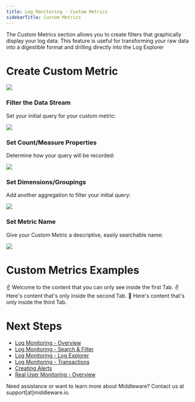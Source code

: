 ```yaml
---
title: Log Monitoring - Custom Metrics
sidebarTitle: Custom Metrics
---
```


The Custom Metrics section allows you to create filters that graphically display your log data. This feature is useful for transforming your raw data into a digestible format and drilling directly into the Log Explorer

# Create Custom Metric

![](https://lh7-us.googleusercontent.com/i68cUMcn5ih_RYtutxSM5QboSQ1znMbgMNhhBmZpub8EVF0ADt-ncvxEadReRQyPZYqwlAmhUsg110HjegVb4NfzPi9WTelOaILVpmI0Quj-lmHywtOT6EauXDRhNadk9KTjIxAsKds7kZuw_1M4uZM)

### Filter the Data Stream

Set your initial query for your custom metric:

![](https://lh7-us.googleusercontent.com/Rv8vbn8eJ6H1Hr2wuPyqlIhe20swxz2u6noNXvIi2aMYIiSG9W0Qj2ZXplH71MiFD9uPk79eoKRmiC5_I8KhtMu1np-inoAEWqvRWkCpzm_QrZINg_M9Az3M7XTLljJWBtfzQKR01LRCyCfy-2b9aEc)

### Set Count/Measure Properties

Determine how your query will be recorded:

![](https://lh7-us.googleusercontent.com/PItcoRR35MXnHP0j64aX_dN5IgbCgh4GO8QwEyqGi9IDg_xPc3qbhpyM95mXbFyPkzwgSxEFao9MFlVTHGsiaq2pYp41kqP4YPvpMj94k3ohYJxFx1QeV7HLi-3gQwY_vEXE9a1YWr22rA_bE_k-qa8)

### Set Dimensions/Groupings

Add another aggregation to filter your initial query:

![](https://lh7-us.googleusercontent.com/llK_lwm7Q4hagKJlHDkpw6_PZjwTzVpxPhxK2s1Rs_uaCExCziGJ4APZRjAeLzAa3tn8g3axQSN_XuUk77TOAe4_0d0LOUHAH_jL1WdZlmRef3jdUEynzDABm1sfjJy_8wnjtH4YMcSBy_zg_c9RWvY)

### Set Metric Name

Give your Custom Metric a descriptive, easily searchable name:

![](https://lh7-us.googleusercontent.com/a1buhUZwTF3FLABL6H-606MbM55qMibE1cSPCIRhcNfIpODTqEx3VhJFPUB7Q1igYoa9Gg1x8k6JOL3s8S93foq_ZUAANd3YANf6vsVIXH-YyWON0yedrXzGWcjiQPksyfnrH3plKcfIz38pddwQmGc)

# Custom Metrics Examples

<Tabs>
  <Tab title="Example 1">
    ☝️ Welcome to the content that you can only see inside the first Tab.
  </Tab>
  <Tab title="Example 2">
    ✌️ Here's content that's only inside the second Tab.
  </Tab>
  <Tab title="Example 3">
    💪 Here's content that's only inside the third Tab.
  </Tab>
</Tabs>

# Next Steps

- [Log Monitoring - Overview]()
- [Log Monitoring - Search & Filter]()
- [Log Monitoring - Log Explorer]()
- [Log Monitoring - Transactions]()
- [Creating Alerts]()
- [Real User Monitoring - Overview]()

<Note> Need assistance or want to learn more about Middleware? Contact us at support[at]middleware.io. </Note>